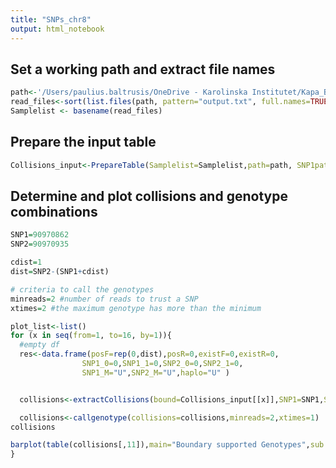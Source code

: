 ```yaml
---
title: "SNPs_chr8"
output: html_notebook
---
```

## Set a working path and extract file names
```r
path<-'/Users/paulius.baltrusis/OneDrive - Karolinska Institutet/Kapa_BoundaryHAP_22/SNPs_all_samples/chr8_outputs'
read_files<-sort(list.files(path, pattern="output.txt", full.names=TRUE))
Samplelist <- basename(read_files)
```
## Prepare the input table
```r
Collisions_input<-PrepareTable(Samplelist=Samplelist,path=path, SNP1pattern="TAGAC", SNP2pattern="TACGA")
```
## Determine and plot collisions and genotype combinations
```r
SNP1=90970862
SNP2=90970935

cdist=1
dist=SNP2-(SNP1+cdist)

# criteria to call the genotypes
minreads=2 #number of reads to trust a SNP
xtimes=2 #the maximum genotype has more than the minimum

plot_list<-list()
for (x in seq(from=1, to=16, by=1)){
  #empty df
  res<-data.frame(posF=rep(0,dist),posR=0,existF=0,existR=0,
                SNP1_0=0,SNP1_1=0,SNP2_0=0,SNP2_1=0,
                SNP1_M="U",SNP2_M="U",haplo="U" )


  collisions<-extractCollisions(bound=Collisions_input[[x]],SNP1=SNP1,SNP2=SNP2,cdist=cdist)

  collisions<-callgenotype(collisions=collisions,minreads=2,xtimes=1)
collisions

barplot(table(collisions[,11]),main="Boundary supported Genotypes",sub = names(Collisions_input[x]))
}
```